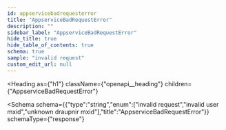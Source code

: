 ```yaml
---
id: appservicebadrequesterror
title: "AppserviceBadRequestError"
description: ""
sidebar_label: "AppserviceBadRequestError"
hide_title: true
hide_table_of_contents: true
schema: true
sample: "invalid request"
custom_edit_url: null
---
```



<Heading
  as={"h1"}
  className={"openapi__heading"}
  children={"AppserviceBadRequestError"}
>
</Heading>





<Schema
  schema={{"type":"string","enum":["invalid request","invalid user mxid","unknown draupnir mxid"],"title":"AppserviceBadRequestError"}}
  schemaType={"response"}
>
  
</Schema>
            